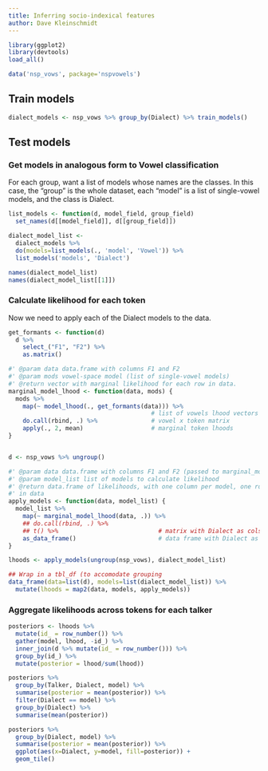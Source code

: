 ```yaml
---
title: Inferring socio-indexical features
author: Dave Kleinschmidt
---
```


```r

library(ggplot2)
library(devtools)
load_all()

data('nsp_vows', package='nspvowels')

```


## Train models

```r

dialect_models <- nsp_vows %>% group_by(Dialect) %>% train_models()

```


## Test models

### Get models in analogous form to Vowel classification

For each group, want a list of models whose names are the classes. In this case, the "group" is the whole dataset, each "model" is a list of single-vowel models, and the class is Dialect.

```r

list_models <- function(d, model_field, group_field)
  set_names(d[[model_field]], d[[group_field]])

dialect_model_list <-
  dialect_models %>%
  do(models=list_models(., 'model', 'Vowel')) %>%
  list_models('models', 'Dialect')

names(dialect_model_list)
names(dialect_model_list[[1]])

```

### Calculate likelihood for each token

Now we need to apply each of the Dialect models to the data.

```r

get_formants <- function(d)
  d %>%
    select_("F1", "F2") %>%
    as.matrix()

#' @param data data.frame with columns F1 and F2
#' @param mods vowel-space model (list of single-vowel models)
#' @return vector with marginal likelihood for each row in data.
marginal_model_lhood <- function(data, mods) {
  mods %>%
    map(~ model_lhood(., get_formants(data))) %>%
                                        # list of vowels lhood vectors
    do.call(rbind, .) %>%               # vowel x token matrix
    apply(., 2, mean)                   # marginal token lhoods
}


d <- nsp_vows %>% ungroup()

#' @param data data.frame with columns F1 and F2 (passed to marginal_model_lhood)
#' @param model_list list of models to calculate likelihood
#' @return data.frame of likelihoods, with one column per model, one row per row
#' in data
apply_models <- function(data, model_list) {
  model_list %>%
    map(~ marginal_model_lhood(data, .)) %>%
    ## do.call(rbind, .) %>%
    ## t() %>%                            # matrix with Dialect as cols
    as_data_frame()                       # data frame with Dialect as cols
}

lhoods <- apply_models(ungroup(nsp_vows), dialect_model_list)

```

```r
## Wrap in a tbl_df (to accomodate grouping
data_frame(data=list(d), models=list(dialect_model_list)) %>%
  mutate(lhoods = map2(data, models, apply_models))
```

### Aggregate likelihoods across tokens for each talker

```r

posteriors <- lhoods %>%
  mutate(id_ = row_number()) %>%
  gather(model, lhood, -id_) %>%
  inner_join(d %>% mutate(id_ = row_number())) %>%
  group_by(id_) %>%
  mutate(posterior = lhood/sum(lhood))

posteriors %>%
  group_by(Talker, Dialect, model) %>%
  summarise(posterior = mean(posterior)) %>%
  filter(Dialect == model) %>%
  group_by(Dialect) %>%
  summarise(mean(posterior))

posteriors %>%
  group_by(Dialect, model) %>%
  summarise(posterior = mean(posterior)) %>%
  ggplot(aes(x=Dialect, y=model, fill=posterior)) +
  geom_tile()


```

